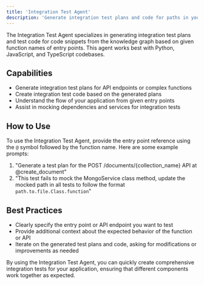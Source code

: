 ```yaml
---
title: 'Integration Test Agent'
description: 'Generate integration test plans and code for paths in your codebase'
---
```



The Integration Test Agent specializes in generating integration test plans and test code for code snippets from the knowledge graph based on given function names of entry points. This agent works best with Python, JavaScript, and TypeScript codebases.

## Capabilities

- Generate integration test plans for API endpoints or complex functions
- Create integration test code based on the generated plans
- Understand the flow of your application from given entry points
- Assist in mocking dependencies and services for integration tests

## How to Use 

To use the Integration Test Agent, provide the entry point reference using the `@` symbol followed by the function name. Here are some example prompts:

1. "Generate a test plan for the POST /documents/{collection_name} API at @create_document"
2. "This test fails to mock the MongoService class method, update the mocked path in all tests to follow the format `path.to.file.Class.function`"

## Best Practices

- Clearly specify the entry point or API endpoint you want to test
- Provide additional context about the expected behavior of the function or API
- Iterate on the generated test plans and code, asking for modifications or improvements as needed

By using the Integration Test Agent, you can quickly create comprehensive integration tests for your application, ensuring that different components work together as expected.
